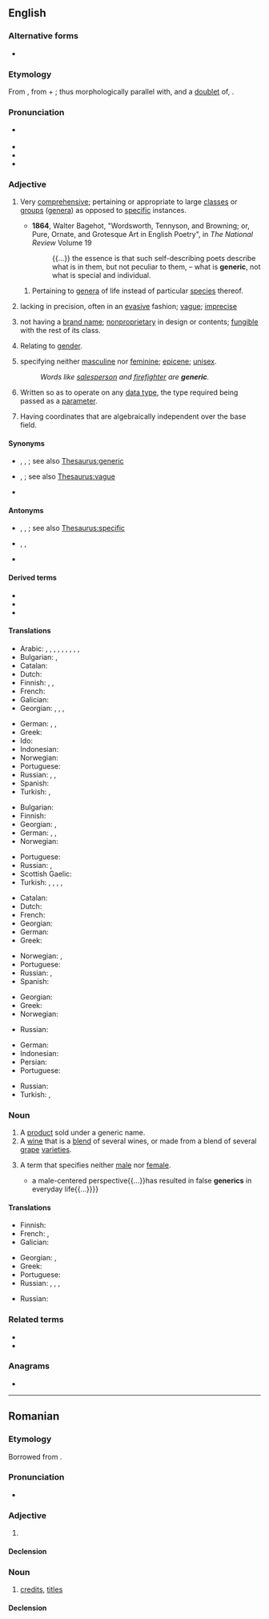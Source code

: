 {{also|genèric}}
==English==
{{wikipedia}}

===Alternative forms===
* {{l|en|generick}} {{qualifier|obsolete}}

===Etymology===
{{root|en|ine-pro|*ǵenh₁-}}
From {{uder|en|frm|générique}}, from {{der|en|la|genus||genus, kind}} + {{m|en|-ic}}; thus morphologically parallel with, and a [[doublet#Noun|doublet]] of, {{m|en|general}}.

===Pronunciation===
* {{a|RP}} {{IPA|en|/dʒɪˈnɛɹɪk/}}
* {{audio|en|en-us-generic.ogg|Audio (US)}}
* {{hyph|en|ge|ner|ic}}
* {{rhymes|en|ɛɹɪk|s=3}}

===Adjective===
{{en-adj}}

# {{senseid|en|of whole classes, including genera}} Very [[comprehensive]]; pertaining or appropriate to large [[class]]es or [[group]]s ([[genera]]) as opposed to [[specific]] instances.
#: {{ant|en|specific|id=particular thing|instantial|id2=of a particular instance but not all}}
#* '''1864''', Walter Bagehot, "Wordsworth, Tennyson, and Browning; or, Pure, Ornate, and Grotesque Art in English Poetry", in ''The National Review'' Volume 19
#*: {{...}} the essence is that such self-describing poets describe what is in them, but not peculiar to them, – what is '''generic''', not what is special and individual.
#:{{ux|en|"Shrimp" is the '''generic''' name for a number of species of sea creature.}}
## {{senseid|en|of whole genera of life}} {{lb|en|taxonomy}} Pertaining to [[genera]] of life instead of particular [[species]] thereof. 
##:{{ux|en|There are scores of '''generic''' names within the order Decapoda, which includes many sea creatures that are called shrimp.}}
##: {{ant|en|specific|id=of a taxonomic species of life}}
# {{senseid|en|vague}} lacking in precision, often in an [[evasive]] fashion; [[vague]]; [[imprecise]]
# {{senseid|en|nonproprietary}} {{lb|en|of a product or drug}} not having a [[brand name]]; [[nonproprietary]] in design or contents; [[fungible#Adjective|fungible]] with the rest of its class.
# {{senseid|en|gender-related}} Relating to [[gender]].
# {{senseid|en|grammatically}} {{lb|en|grammar}} specifying neither [[masculine]] nor [[feminine]]; [[epicene]]; [[unisex]]. 
#: ''Words like [[salesperson]] and [[firefighter]] are '''generic'''.''
# {{senseid|en|data type agnostic}} {{lb|en|computing|of procedures}} Written so as to operate on any [[data type]], the type required being passed as a [[parameter]].
# {{senseid|en|geometry}} {{lb|en|geometry|of a [[point]]}} Having coordinates that are algebraically independent over the base field.

====Synonyms====
* {{sense|comprehensive}} {{l|en|broad}}, {{l|en|general}}, {{l|en|classic}}<!--in its classic sense, no pun intended-->; see also [[Thesaurus:generic]]
* {{sense|lacking in precision}} {{l|en|fuzzy}}, {{l|en|indefinite}}; see also [[Thesaurus:vague]]
* {{sense|lacking a brand}} {{l|en|unbranded}}

====Antonyms====
* {{sense|comprehensive}} {{l|en|specific}}, {{l|en|particular}}, {{l|en|concrete}}; see also [[Thesaurus:specific]]
* {{sense|lacking a brand}} {{l|en|non-generic}}, {{l|en|proprietary}}, {{l|en|branded}}
* {{sense|neither masculine nor feminine}} {{l|en|gendered}}

====Derived terms====
* {{l|en|genericity}}
* {{l|en|genericness}}
* {{l|en|generic you}}

====Translations====
{{trans-top|very comprehensive}}
* Arabic: {{t|ar|إِجْمالِيّ}}, {{t|ar|جامِع}}, {{t|ar|شامِل}}, {{t+|ar|شُمُولِيّ}}, {{t|ar|عامّ}}, {{t|ar|عُمُومِيّ}}, {{t|ar|عَمِيم}}, {{t|ar|كُلِّيّ}}, {{t+|ar|مُحِيط}}, {{t+|ar|مُطْلَق}}
* Bulgarian: {{t+|bg|обширен|sc=Cyrl}}, {{t|bg|неспецифичен|sc=Cyrl}}
* Catalan: {{t|ca|genèric}}
* Dutch: {{t+|nl|generiek}}
* Finnish: {{t+|fi|yleinen}}, {{t|fi|yleis-}}, {{t+|fi|geneerinen}}
* French: {{t+|fr|générique}}
* Galician: {{t|gl|xenérico|m}}
* Georgian: {{t|ka|ზოგადი}}, {{t|ka|საზოგადო}}, {{t|ka|განზოგადებული}}, {{t|ka|საერთო}}
{{trans-mid}}
* German: {{t+|de|allgemein}}, {{t+|de|generisch}}, {{t+|de|typisch}}
* Greek: {{t+|el|γενικός|m}}
* Ido: {{t+|io|generala}}
* Indonesian: {{t+|id|generik}}
* Norwegian: {{t|no|generisk}}
* Portuguese: {{t+|pt|genérico}}
* Russian: {{t+|ru|о́бщий}}, {{t+|ru|обобщённый}} {{qualifier|generalized}}, {{t+|ru|всео́бщий}} {{qualifier|general, universal}}
* Spanish: {{t+|es|genérico}}
* Turkish: {{t+|tr|genelleyici}}, {{t+|tr|kapsamlı}}
{{trans-bottom}}

{{trans-top|of, or relating to a genus}}
* Bulgarian: {{t+|bg|родов|sc=Cyrl}}
* Finnish: {{t|fi|[[suku]]-}}
* Georgian: {{t|ka|გვაროვნული}}, {{t|ka|სახეობრივი}}
* German: {{t|de|artmäßig}}, {{t|de|gattungsmäßig}}, {{t|de|arttypisch}}
* Norwegian: {{t|no|generisk}}
{{trans-mid}}
* Portuguese: {{t+|pt|genérico}}
* Russian: {{t+|ru|родово́й}}, {{t+|ru|видово́й}}
* Scottish Gaelic: {{t|gd|gneitheach}}
* Turkish: {{t|tr|cinsle ilgili}}, {{t|tr|eşdeğer}}, {{t|tr|familyaya ait|alt=familyaya āit}}, {{t|tr|soya mahsus}}, {{t|tr|soya özgü}}
{{trans-bottom}}

{{trans-top|not having a brand name}}
* Catalan: {{t|ca|genèric}}
* Dutch: {{t+|nl|generiek}}
* French: {{t+|fr|générique}}
* Georgian: {{t|ka|შაბლონური}}
* German: {{t+|de|Generikum|n}}
* Greek: {{t+|el|γενόσημο|n}} {{qualifier|of a drug}}
{{trans-mid}}
* Norwegian: {{t|no|merkelo/s}}, {{t|no|generisk}}
* Portuguese: {{t+|pt|genérico}}
* Russian: {{t+|ru|нема́рочный}}, {{t|ru|безма́рочный}}
* Spanish: {{t+|es|genérico}} {{qualifier|of a drug}}
{{trans-bottom}}

{{trans-top|specifying neither masculine nor feminine e.g. salesperson}}
* Georgian: {{t|ka|ზოგადი}}
* Greek: {{t+|el|ουδέτερο|n}}
* Norwegian: {{t|no|kjo/nnsno/ytral}}
{{trans-mid}}
* Russian: {{t+|ru|о́бщий}}
{{trans-bottom}}

{{trans-top|(computing) written so as to operate on any data type}}
* German: {{t+|de|generisch}}
* Indonesian: {{t+|id|generik}}
* Persian: {{t+|fa|همگانیک}}
* Portuguese: {{t+|pt|genérico}}
{{trans-mid}}
* Russian: {{t+|ru|обобщённый}}
* Turkish: {{t+|tr|jenerik}}, {{t|tr|üreysel}}
{{trans-bottom}}

===Noun===
{{en-noun}}

# A [[product]] sold under a generic name.
# A [[wine]] that is a [[blend]] of several wines, or made from a blend of several [[grape]] [[varieties]].
# {{lb|en|grammar}} A term that specifies neither [[male]] nor [[female]].
#* {{quote-book|en|year=1998|author=Jacqueline A. Dienemann|title=Nursing administration: managing patient care|passage={{...}}a male-centered perspective{{...}}has resulted in false '''generics''' in everyday life{{...}}}}

====Translations====
{{trans-top|a product sold under a generic name}}
* Finnish: {{t|fi|[[geneerinen]] [[tuote]]}}
* French: {{t+|fr|médicament générique|m}}, {{t|fr|produit générique|m}}
* Galician: {{t|gl|xenérico|m}}
{{trans-mid}}
* Georgian: {{t|ka|ჯენერიკი}}, {{t|ka|არაგამორჩეული პროდუქტი}}
* Greek: {{t+|el|γενόσημος|m}}
* Portuguese: {{t+|pt|genérico|m}}
* Russian: {{t+|ru|джене́рик|m|tr=dženɛ́rik}}, {{t+|ru|джене́рик|m}} {{qualifier|medicine}}, {{t|ru|[[непатентованный|непатенто́ванное]] [[лекарственный|лека́рственное]] [[сре́дство]]|n}}, {{t|ru|[[нема́рочный]]/[[безма́рочный]] [[това́р]]|m}}
{{trans-bottom}}

{{trans-top|a wine that is a blend of several wines, or made from a blend of several grape varieties}}
* Russian: {{t|ru|[[немарочный|нема́рочное]] [[вино́]]|n}}
{{trans-mid}}
{{trans-bottom}}

===Related terms===
* {{l|en|gender}}
* {{l|en|genus}}

===Anagrams===
* {{anagrams|en|a=ceeginr|energic}}

----

==Romanian==

===Etymology===
Borrowed from {{bor|ro|fr|générique}}.

===Pronunciation===
* {{IPA|ro|/dʒeˈne.rik/}}

===Adjective===
{{ro-adj}}

# {{l|en|generic}}

====Declension====
{{ro-adj-4}}

===Noun===
{{ro-noun|n|generice}}

# {{lb|ro|television|film}} [[credit]]s, [[title]]s

====Declension====
{{ro-noun-n}}